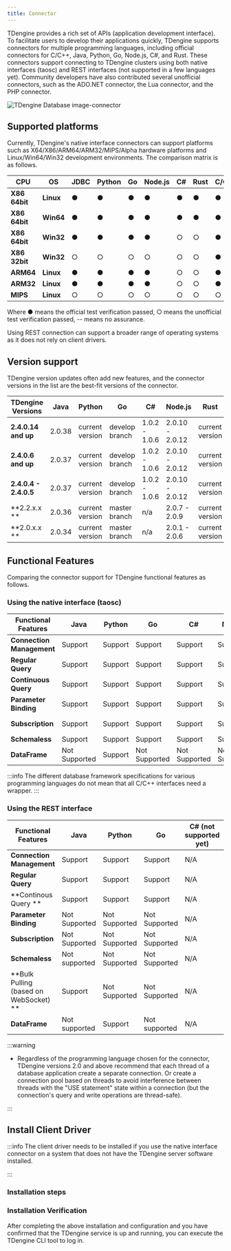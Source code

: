 ```yaml
---
title: Connector
---
```


TDengine provides a rich set of APIs (application development interface). To facilitate users to develop their applications quickly, TDengine supports connectors for multiple programming languages, including official connectors for C/C++, Java, Python, Go, Node.js, C#, and Rust. These connectors support connecting to TDengine clusters using both native interfaces (taosc) and REST interfaces (not supported in a few languages yet). Community developers have also contributed several unofficial connectors, such as the ADO.NET connector, the Lua connector, and the PHP connector.

![TDengine Database image-connector](./connector.webp)

## Supported platforms

Currently, TDengine's native interface connectors can support platforms such as X64/X86/ARM64/ARM32/MIPS/Alpha hardware platforms and Linux/Win64/Win32 development environments. The comparison matrix is as follows.

| **CPU** | **OS** | **JDBC** | **Python** | **Go** | **Node.js** | **C#** | **Rust** | C/C++ |
| ------- | ------ | -------- | ---------- | ------ | ----------- | ------ | -------- | ----- |
| **X86 64bit** | **Linux** | ● | ● | ● | ● | ● | ● | ● |
| **X86 64bit** | **Win64** | ● | ● | ● | ● | ● | ● | ● |
| **X86 64bit** | **Win32** | ● | ● | ● | ● | ○ | ○ | ● |
| **X86 32bit** | **Win32** | ○ | ○ | ○ | ○ | ○ | ○ | ● |
| **ARM64** | **Linux** | ● | ● | ● | ● | ○ | ○ | ● |
| **ARM32** | **Linux** | ● | ● | ● | ● | ○ | ○ | ● |
| **MIPS** | **Linux** | ○ | ○ | ○ | ○ | ○ | ○ | ○ |

Where ● means the official test verification passed, ○ means the unofficial test verification passed, -- means no assurance.

Using REST connection can support a broader range of operating systems as it does not rely on client drivers.

## Version support

TDengine version updates often add new features, and the connector versions in the list are the best-fit versions of the connector.

| **TDengine Versions** | **Java** | **Python** | **Go** | **C#** | **Node.js** | **Rust** |
| --------------------- | -------- | ---------- | ------------ | ------------- | --------------- | -------- |
| **2.4.0.14 and up** | 2.0.38 | current version | develop branch | 1.0.2 - 1.0.6 | 2.0.10 - 2.0.12 | current version |
| **2.4.0.6 and up** | 2.0.37 | current version | develop branch | 1.0.2 - 1.0.6 | 2.0.10 - 2.0.12 | current version |
| **2.4.0.4 - 2.4.0.5** | 2.0.37 | current version | develop branch | 1.0.2 - 1.0.6 | 2.0.10 - 2.0.12 | current version |
| **2.2.x.x ** | 2.0.36 | current version | master branch | n/a | 2.0.7 - 2.0.9 | current version |
| **2.0.x.x ** | 2.0.34 | current version | master branch | n/a | 2.0.1 - 2.0.6 | current version |

## Functional Features

Comparing the connector support for TDengine functional features as follows.

### Using the native interface (taosc)

| **Functional Features** | **Java** | **Python** | **Go** | **C#** | **Node.js** | **Rust** |
| -------------- | -------- | ---------- | ------ | ------ | ----------- | -------- |
| **Connection Management** | Support | Support | Support | Support | Support | Support |
| **Regular Query** | Support | Support | Support | Support | Support | Support |
| **Continuous Query** | Support | Support | Support | Support | Support | Support |
| **Parameter Binding** | Support | Support | Support | Support | Support | Support |
| **Subscription** | Support | Support | Support | Support | Support | Not Supported |
| **Schemaless** | Support | Support | Support | Support | Support | Support |
| **DataFrame** | Not Supported | Support | Not Supported | Not Supported | Not Supported | Not Supported |

:::info
The different database framework specifications for various programming languages do not mean that all C/C++ interfaces need a wrapper.
:::

### Using the REST interface

| **Functional Features** | **Java** | **Python** | **Go** | **C# (not supported yet)** | **Node.js** | **Rust** |
| ------------------------------ | -------- | ---------- | -------- | ------------------ | ----------- | -------- |
| **Connection Management** | Support | Support | Support | N/A | Support | Support |
| **Regular Query** | Support | Support | Support | N/A | Support | Support |
| **Continous Query ** | Support | Support | Support | N/A | Support | Support |
| **Parameter Binding** | Not Supported | Not Supported | Not Supported | N/A | Not Supported | Not Supported |
| **Subscription** | Not Supported | Not Supported | Not Supported | N/A | Not Supported | Not Supported |
| **Schemaless** | Not supported | Not Supported | Not Supported | N/A | Not Supported | Not supported |
| **Bulk Pulling (based on WebSocket) **| Support | Not Supported | Not Supported | N/A | Not Supported | Not Supported |
| **DataFrame** | Not supported | Support | Not supported | N/A | Not supported | Not supported |

:::warning

- Regardless of the programming language chosen for the connector, TDengine versions 2.0 and above recommend that each thread of a database application create a separate connection. Or create a connection pool based on threads to avoid interference between threads with the "USE statement" state within a connection (but the connection's query and write operations are thread-safe).

:::


## Install Client Driver

:::info
The client driver needs to be installed if you use the native interface connector on a system that does not have the TDengine server software installed.

:::

### Installation steps

<Tabs defaultValue="linux" groupId="os">
  <TabItem value="linux" label="Linux">
    <InstallOnWindows />
  </TabItem>
  <TabItem value="windows" label="Windows">
    <InstallOnLinux />
  </TabItem>
</Tabs>

### Installation Verification

After completing the above installation and configuration and you have confirmed that the TDengine service is up and running, you can execute the TDengine CLI tool to log in.

<Tabs defaultValue="linux" groupId="os">
  <TabItem value="linux" label="Linux">
    <VerifyLinux />
  </TabItem>
  <TabItem value="windows" label="Windows">
    <VerifyWindows />
  </TabItem>
</Tabs>

